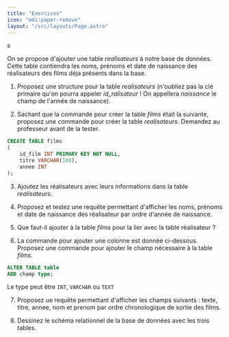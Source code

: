 ```yaml
---
title: "Exercices"
icon: "mdi:paper-remove"
layout: "/src/layouts/Page.astro"
---
```

s

On se propose d'ajouter une table _realisateurs_ à notre base de données.
Cette table contiendra les noms, prénoms et date de naissance des réalisateurs
des films déja présents dans la base.

1. Proposez une structure pour la table _realisateurs_ (n'oubliez pas la
clé primaire qu'on pourra appeler _id_ralisateur_ ! On appellera _naissance_
le champ de l'année de naissance).

2. Sachant que la commande pour créer la table _films_ était la suivante,
proposez une commande pour créer la table _realisateurs_. Demandez au
professeur avant de la tester.
    
```sql
CREATE TABLE films
(
    id_film INT PRIMARY KEY NOT NULL,
    titre VARCHAR(100),
    annee INT
);
```

3. Ajoutez les réalisateurs avec leurs informations dans la table
_realisateurs_.

4. Proposez et testez une requête permettant d'afficher les noms, prénoms
et date de naissance des réalisateur par ordre d'année de naissance.

5. Que faut-il ajouter à la table _films_ pour la lier avec la table
réalisateur ?

6. La commande pour ajouter une colonne est donnée ci-dessous. Proposez
une commande pour ajouter le champ nécessaire à la table _films_.
    
```sql
ALTER TABLE table
ADD champ type;
```

Le type peut être `INT`, `VARCHAR` ou `TEXT`

7. Proposez ue requête permettant d'afficher les champs suivants : texte,
titre, annee, nom et prenom par ordre chronologique de sortie des films.

8. Dessinez le schéma relationnel de la base de données avec les trois
tables.